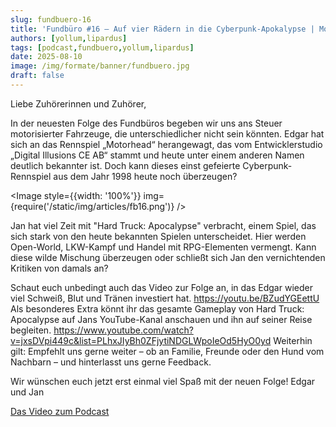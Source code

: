 ---
slug: fundbuero-16
title: 'Fundbüro #16 – Auf vier Rädern in die Cyberpunk-Apokalypse | Motorhead und Hard Truck: Apocalypse'
authors: [yollum,lipardus]
tags: [podcast,fundbuero,yollum,lipardus]
date: 2025-08-10
image: /img/formate/banner/fundbuero.jpg
draft: false
---


Liebe Zuhörerinnen und Zuhörer,

In der neuesten Folge des Fundbüros begeben wir uns ans Steuer motorisierter Fahrzeuge, die unterschiedlicher nicht sein könnten.
Edgar hat sich an das Rennspiel „Motorhead“ herangewagt, das vom Entwicklerstudio „Digital Illusions CE AB“ stammt und heute unter einem anderen Namen deutlich bekannter ist. Doch kann dieses einst gefeierte Cyberpunk-Rennspiel aus dem Jahr 1998 heute noch überzeugen?

<Image style={{width: '100%'}} img={require('/static/img/articles/fb16.png')} />

<!--truncate-->

Jan hat viel Zeit mit "Hard Truck: Apocalypse" verbracht, einem Spiel, das sich stark von den heute bekannten Spielen unterscheidet. Hier werden Open-World, LKW-Kampf und Handel mit RPG-Elementen vermengt. Kann diese wilde Mischung überzeugen oder schließt sich Jan den vernichtenden Kritiken von damals an?

Schaut euch unbedingt auch das Video zur Folge an, in das Edgar wieder viel Schweiß, Blut und Tränen investiert hat. 
 https://youtu.be/BZudYGEettU
Als besonderes Extra könnt ihr das gesamte Gameplay von Hard Truck: Apocalypse auf Jans YouTube-Kanal anschauen und ihn auf seiner Reise begleiten.
 https://www.youtube.com/watch?v=jxsDVpi449c&list=PLhxJIyBh0ZFjytiNDGLWpoIeOd5HyO0yd
Weiterhin gilt: Empfehlt uns gerne weiter – ob an Familie, Freunde oder den Hund vom Nachbarn – und hinterlasst uns gerne Feedback.

Wir wünschen euch jetzt erst einmal viel Spaß mit der neuen Folge!
Edgar und Jan

[Das Video zum Podcast](https://youtu.be/BZudYGEettU)

<ReactPlayer
    width="100%"
    height="50px"
    controls
    src='https://m10z.picnotes.de/Fundbuero/Fundbuero_016.mp3'
/>
